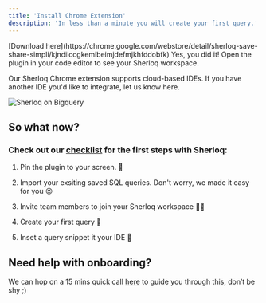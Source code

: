 ```yaml
---
title: 'Install Chrome Extension'
description: 'In less than a minute you will create your first query.'
---
```


<Steps>
  <Step title="Install Sherloq Chrome Extension">
    [Download here](https://chrome.google.com/webstore/detail/sherloq-save-share-simpli/kjndilccgkemibeimjdefmjkhfddobfk)
  </Step>

  <Step title="Create an account Using Google SSO or email" />

  <Step title="Congratulations, go back to your IDE and refresh 🚀" icon="party-horn">
    Yes, you did it! Open the plugin in your code editor to see your Sherloq workspace.
  </Step>
</Steps>

<Note>Our Sherloq Chrome extension supports cloud-based IDEs. If you have another IDE you'd like to integrate, let us know here. </Note>

<Frame caption="Sherloq Chrome Extension on top of cloud-based IDE (Bigquery)">
  <img alt="Sherloq on Bigquery" src="/images/sherloq_bigquery.png" />
</Frame>

## So what now?

### Check out our [checklist](/checklist) for the first steps with Sherloq:

1. Pin the plugin to your screen. 📌

2. Import your exsiting saved SQL queries. Don't worry, we made it easy for you 😉

3. Invite team members to join your Sherloq workspace 🤝🏻

4. Create your first query 📄

5. Inset a query snippet it your IDE 🏃

## Need help with onboarding?

We can hop on a 15 mins quick call [here](https://calendly.com/noy-twerski/hello?month=2024-10) to guide you through this, don’t be shy ;)